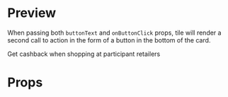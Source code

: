 

<Meta title="Tiles" />

# Preview

When passing both `buttonText` and `onButtonClick` props, tile will render a
second call to action in the form of a button in the bottom of the card.

<Preview>
  <Story name="06 - Tile with badge and button">
    <TileWithBadge
      badge={logo}
      image={promoImage}
      title="Cashback"
      buttonText="Call to action"
      onTitleClick={action('clicked')}
      onButtonClick={action('clicked')}
    >
      Get cashback when shopping at participant retailers
    </TileWithBadge>
  </Story>
</Preview>

# Props

<Props of={TileWithBadge} />
